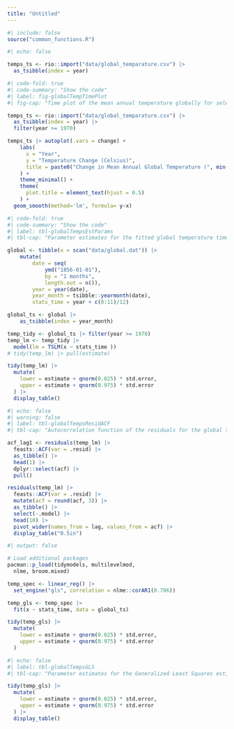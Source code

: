```yaml
---
title: "Untitled"
---
```



```r
#| include: false
source("common_functions.R")
```


```r
#| echo: false

temps_ts <- rio::import("data/global_temparature.csv") |>
  as_tsibble(index = year)
```

```r
#| code-fold: true
#| code-summary: "Show the code"
#| label: fig-globalTempTimePlot
#| fig-cap: "Time plot of the mean annual temperature globally for select years."

temps_ts <- rio::import("data/global_temparature.csv") |>
  as_tsibble(index = year) |>
  filter(year >= 1970)

temps_ts |> autoplot(.vars = change) +
    labs(
      x = "Year",
      y = "Temperature Change (Celsius)",
      title = paste0("Change in Mean Annual Global Temperature (", min(temps_ts$year), "-", max(temps_ts$year), ")")
    ) +
    theme_minimal() +
    theme(
      plot.title = element_text(hjust = 0.5)
    ) + 
  geom_smooth(method='lm', formula= y~x)
```


```r
#| code-fold: true
#| code-summary: "Show the code"
#| label: tbl-globalTempsEstParams
#| tbl-cap: "Parameter estimates for the fitted global temperature time series."

global <- tibble(x = scan("data/global.dat")) |>
    mutate(
        date = seq(
            ymd("1856-01-01"),
            by = "1 months",
            length.out = n()),
        year = year(date),
        year_month = tsibble::yearmonth(date),
        stats_time = year + c(0:11)/12)

global_ts <- global |>
    as_tsibble(index = year_month)

temp_tidy <- global_ts |> filter(year >= 1970)
temp_lm <- temp_tidy |>
  model(lm = TSLM(x ~ stats_time ))
# tidy(temp_lm) |> pull(estimate)

tidy(temp_lm) |>
  mutate(
    lower = estimate + qnorm(0.025) * std.error,
    upper = estimate + qnorm(0.975) * std.error
  ) |>
  display_table()
```

```r
#| echo: false
#| warning: false
#| label: tbl-globalTempsResidACF
#| tbl-cap: "Autocorrelation function of the residuals for the global temperature time series."

acf_lag1 <- residuals(temp_lm) |>
  feasts::ACF(var = .resid) |> 
  as_tibble() |> 
  head(1) |> 
  dplyr::select(acf) |> 
  pull()

residuals(temp_lm) |>
  feasts::ACF(var = .resid) |> 
  mutate(acf = round(acf, 3)) |>
  as_tibble() |>
  select(-.model) |> 
  head(10) |>
  pivot_wider(names_from = lag, values_from = acf) |>
  display_table("0.5in")
```

```r
#| output: false

# Load additional packages
pacman::p_load(tidymodels, multilevelmod,
  nlme, broom.mixed)

temp_spec <- linear_reg() |>
  set_engine("gls", correlation = nlme::corAR1(0.706))

temp_gls <- temp_spec |>
  fit(x ~ stats_time, data = global_ts)

tidy(temp_gls) |>
  mutate(
    lower = estimate + qnorm(0.025) * std.error,
    upper = estimate + qnorm(0.975) * std.error
  )
```

```r
#| echo: false
#| label: tbl-globalTempsGLS
#| tbl-cap: "Parameter estimates for the Generalized Least Squares estimates of the fit for the global temperature time series."

tidy(temp_gls) |>
  mutate(
    lower = estimate + qnorm(0.025) * std.error,
    upper = estimate + qnorm(0.975) * std.error
  ) |>
  display_table()
```


